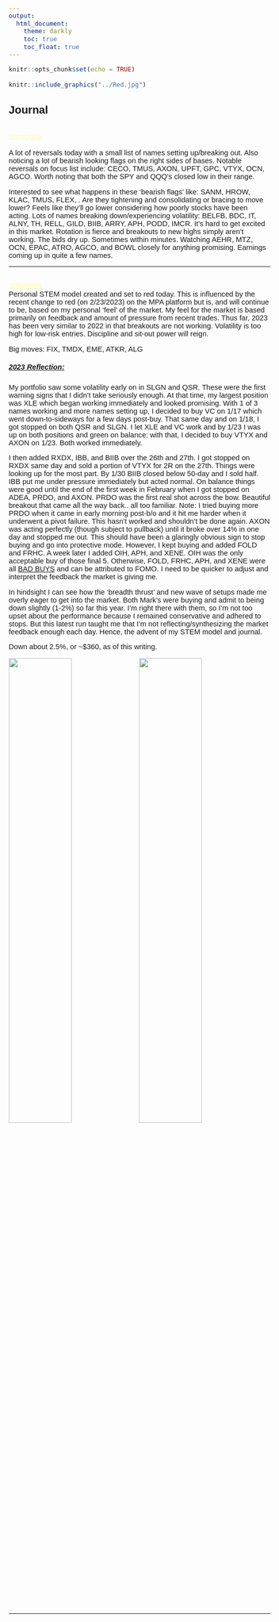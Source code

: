 ---
output: 
  html_document:
    theme: darkly
    toc: true
    toc_float: true
---

<style type="text/css">
  body{
  font-size: 11pt;
  font-family: Arial
}
</style>


```{r setup, include=FALSE}
knitr::opts_chunk$set(echo = TRUE)
```


```{r STEM Model, echo=FALSE, out.width="13%", fig.cap="Stock Feedback", fig.align='right'}
knitr::include_graphics("../Red.jpg")
```

## Journal
<br><span style="color:#FFFF99">*2/27/2023*</span><br>

A lot of reversals today with a small list of names setting up/breaking out. Also noticing a lot of bearish looking flags on the right sides of bases. Notable reversals on focus list include: CECO, TMUS, AXON, UPFT, GPC, VTYX, OCN, AGCO. Worth noting that both the SPY and QQQ's closed low in their range.

Interested to see what happens in these 'bearish flags' like: SANM, HROW, KLAC, TMUS, FLEX, . Are they tightening and consolidating or bracing to move lower? Feels like they'll go lower considering how poorly stocks have been acting. Lots of names breaking down/experiencing volatility: BELFB, BDC, IT, ALNY, TH, RELL, GILD, BIIB, ARRY, APH, PODD, IMCR. It's hard to get excited in this market. Rotation is fierce and breakouts to new highs simply aren't working. The bids dry up. Sometimes within minutes. Watching AEHR, MTZ, OCN, EPAC, ATRO, AGCO, and BOWL closely for anything promising. Earnings coming up in quite a few names.


***

<br><span style="color:#FFFF99">*2/26/2023*</span><br>
Personal STEM model created and set to red today. This is influenced by the recent change to red (on 2/23/2023) on the MPA platform but is, and will continue to be, based on my personal 'feel' of the market. My feel for the market is based primarily on feedback and amount of pressure from recent trades. Thus far, 2023 has been very similar to 2022 in that breakouts are not working. Volatility is too high for low-risk entries. Discipline and sit-out power will reign.

Big moves: FIX, TMDX, EME, ATKR, ALG

##### <u>2023 Reflection:</u>
My portfolio saw some volatility early on in SLGN and QSR. These were the first warning signs that I didn't take seriously enough. At that time, my largest position was XLE which began working immediately and looked promising. With 1 of 3 names working and more names setting up, I decided to buy VC on 1/17 which went down-to-sideways for a few days post-buy. That same day and on 1/18, I got stopped on both QSR and SLGN. I let XLE and VC work and by 1/23 I was up on both positions and green on balance; with that, I decided to buy VTYX and AXON on 1/23. Both worked immediately. 

I then added RXDX, IBB, and BIIB over the 26th and 27th. I got stopped on RXDX same day and sold a portion of VTYX for 2R on the 27th. Things were looking up for the most part. By 1/30 BIIB closed below 50-day and I sold half. IBB put me under pressure immediately but acted normal. On balance things were good until the end of the first week in February when I got stopped on ADEA, PRDO, and AXON. PRDO was the first real shot across the bow. Beautiful breakout that came all the way back.. all too familiar. Note: I tried buying more PRDO when it came in early morning post-b/o and it hit me harder when it underwent a pivot failure. This hasn't worked and shouldn't be done again. AXON was acting perfectly (though subject to pullback) until it broke over 14% in one day and stopped me out. This should have been a glaringly obvious sign to stop buying and go into protective mode. However, I kept buying and added FOLD and FRHC. A week later I added OIH, APH, and XENE. OIH was the only acceptable buy of those final 5. Otherwise, FOLD, FRHC, APH, and XENE were all <u>BAD BUYS</u> and can be attributed to FOMO. I need to be quicker to adjust and interpret the feedback the market is giving me.

In hindsight I can see how the 'breadth thrust' and new wave of setups made me overly eager to get into the market. Both Mark's were buying and admit to being down slightly (1-2%) so far this year. I'm right there with them, so I'm not too upset about the performance because I remained conservative and adhered to stops. But this latest run taught me that I'm not reflecting/synthesizing the market feedback enough each day. Hence, the advent of my STEM model and journal.

Down about 2.5%, or ~$360, as of this writing.

![](figures/AXON.png){width=49%}
![](figures/PRDO.png){width=49%}

***
